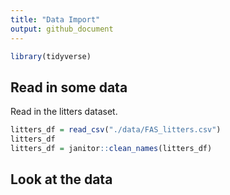 ```yaml
---
title: "Data Import"
output: github_document
---
```


```r
library(tidyverse)
```

## Read in some data

Read in the litters dataset.

```r
litters_df = read_csv("./data/FAS_litters.csv")
litters_df
litters_df = janitor::clean_names(litters_df)
```

## Look at the data


